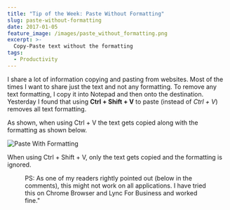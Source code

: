 ```yaml
---
title: "Tip of the Week: Paste Without Formatting"
slug: paste-without-formatting
date: 2017-01-05
feature_image: /images/paste_without_formatting.png
excerpt: >-
  Copy-Paste text without the formatting
tags:
  - Productivity
---
```

I share a lot of information copying and pasting from websites. Most of the times I want to share just the text and not any formatting. To remove any text formatting, I copy it into Notepad and then onto the destination. Yesterday I found that using **Ctrl + Shift + V** to paste (instead of _Ctrl + V_) removes all text formatting.

As shown, when using Ctrl + V the text gets copied along with the formatting as shown below.

![Paste With Formatting](/images/paste_with_formatting.png)

When using Ctrl + Shift + V, only the text gets copied and the formatting is ignored.

<Figure src="/images/paste_without_formatting.png" caption="Using this shortcut saves time as I no longer need to open Notepad for this!" />

PS: As one of my readers rightly pointed out (below in the comments), this might not work on all applications. I have tried this on Chrome Browser and Lync For Business and worked fine."